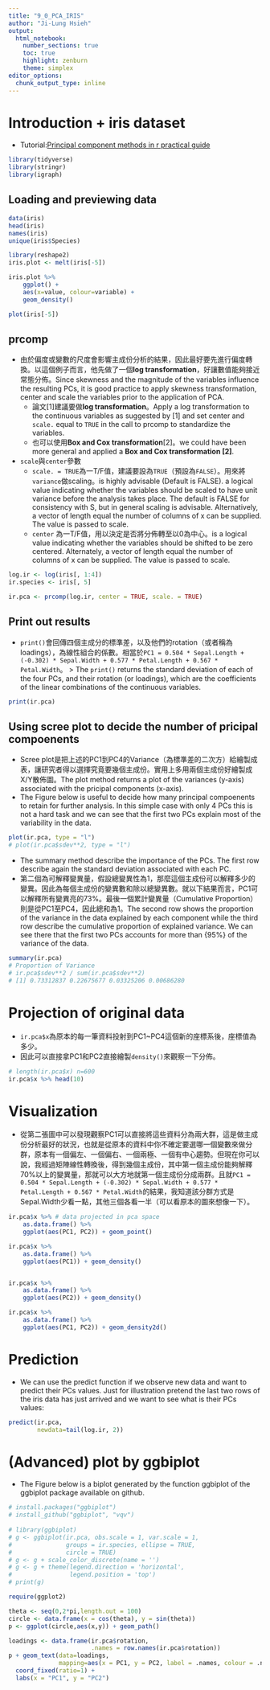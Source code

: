```yaml
---
title: "9_0_PCA_IRIS"
author: "Ji-Lung Hsieh"
output:
  html_notebook:
    number_sections: true
    toc: true
    highlight: zenburn
    theme: simplex
editor_options: 
  chunk_output_type: inline
---
```


# Introduction + iris dataset
* Tutorial:[Principal component methods in r practical guide](http://www.sthda.com/english/articles/31-principal-component-methods-in-r-practical-guide/118-principal-component-analysis-in-r-prcomp-vs-princomp/#theory-behind-pca-results)

```r
library(tidyverse)
library(stringr)
library(igraph)
```

## Loading and previewing data

```r
data(iris)
head(iris)
names(iris)
unique(iris$Species)

library(reshape2)
iris.plot <- melt(iris[-5]) 

iris.plot %>%
	ggplot() + 
	aes(x=value, colour=variable) + 
	geom_density()

plot(iris[-5])
```



## prcomp

* 由於偏度或變數的尺度會影響主成份分析的結果，因此最好要先進行偏度轉換。以這個例子而言，他先做了一個**log transformation**，好讓數值能夠接近常態分佈。Since skewness and the magnitude of the variables influence the resulting PCs, it is good practice to apply skewness transformation, center and scale the variables prior to the application of PCA.
	* 論文[1]建議要做**log transformation**。Apply a log transformation to the continuous variables as suggested by [1] and set center and `scale.` equal to `TRUE` in the call to prcomp to standardize the variables.
	* 也可以使用**Box and Cox transformation**[2]。we could have been more general and applied a **Box and Cox transformation [2]**.

* `scale`與`center`參數
	* `scale. = TRUE`為一T/F值，建議要設為`TRUE`（預設為`FALSE`）。用來將`variance`做scaling。is highly advisable (Default is FALSE). a logical value indicating whether the variables should be scaled to have unit variance before the analysis takes place. The default is FALSE for consistency with S, but in general scaling is advisable. Alternatively, a vector of length equal the number of columns of x can be supplied. The value is passed to scale.
	* `center` 為一T/F值，用以決定是否將分佈轉至以0為中心。is a logical value indicating whether the variables should be shifted to be zero centered. Alternately, a vector of length equal the number of columns of x can be supplied. The value is passed to scale.


```r
log.ir <- log(iris[, 1:4])
ir.species <- iris[, 5]

ir.pca <- prcomp(log.ir, center = TRUE, scale. = TRUE)
```


## Print out results
* `print()`會回傳四個主成分的標準差，以及他們的rotation（或者稱為loadings），為線性組合的係數。相當於`PC1 = 0.504 * Sepal.Length + (-0.302) * Sepal.Width + 0.577 * Petal.Length + 0.567 * Petal.Width`。 
> The `print()` returns the standard deviation of each of the four PCs, and their rotation (or loadings), which are the coefficients of the linear combinations of the continuous variables.

```r
print(ir.pca)
```


## Using scree plot to decide the number of pricipal compoenents

* Scree plot是把上述的PC1到PC4的Variance（為標準差的二次方）給繪製成表，讓研究者得以選擇究竟要幾個主成份。實用上多用兩個主成份好繪製成X/Y散佈圖。The plot method returns a plot of the variances (y-axis) associated with the pricipal components (x-axis). 
* The Figure below is useful to decide how many principal compoenents to retain for further analysis. In this simple case with only 4 PCs this is not a hard task and we can see that the first two PCs explain most of the variability in the data.

```r
plot(ir.pca, type = "l")
# plot(ir.pca$sdev**2, type = "l")
```

* The summary method describe the importance of the PCs. The first row describe again the standard deviation associated with each PC. 
* 第二個為可解釋變異量，假設總變異性為1，那麼這個主成份可以解釋多少的變異。因此為每個主成份的變異數和除以總變異數。就以下結果而言，PC1可以解釋所有變異亮的73%。最後一個累計變異量（Cumulative Proportion）則是從PC1至PC4，因此總和為1。The second row shows the proportion of the variance in the data explained by each component while the third row describe the cumulative proportion of explained variance. We can see there that the first two PCs accounts for more than {95\%} of the variance of the data.

```r
summary(ir.pca)
# Proportion of Variance
# ir.pca$sdev**2 / sum(ir.pca$sdev**2)
# [1] 0.73312837 0.22675677 0.03325206 0.00686280
```

# Projection of original data
* `ir.pca$x`為原本的每一筆資料投射到PC1~PC4這個新的座標系後，座標值為多少。
* 因此可以直接拿PC1和PC2直接繪製`density()`來觀察一下分佈。

```r
# length(ir.pca$x) n=600
ir.pca$x %>% head(10)
```

# Visualization
* 從第二張圖中可以發現觀察PC1可以直接將這些資料分為兩大群，這是做主成份分析最好的狀況，也就是從原本的資料中你不確定要選哪一個變數來做分群，原本有一個偏左、一個偏右、一個兩極、一個有中心趨勢。但現在你可以說，我經過矩陣線性轉換後，得到幾個主成份，其中第一個主成份能夠解釋70%以上的變異量，那就可以大方地就第一個主成份分成兩群。且就`PC1 = 0.504 * Sepal.Length + (-0.302) * Sepal.Width + 0.577 * Petal.Length + 0.567 * Petal.Width`的結果，我知道該分群方式是Sepal.Width少看一點，其他三個各看一半（可以看原本的圖來想像一下）。

```r
ir.pca$x %>% # data projected in pca space
	as.data.frame() %>%
	ggplot(aes(PC1, PC2)) + geom_point()

ir.pca$x %>%
	as.data.frame() %>%
	ggplot(aes(PC1)) + geom_density()


ir.pca$x %>%
	as.data.frame() %>%
	ggplot(aes(PC2)) + geom_density()

ir.pca$x %>%
	as.data.frame() %>%
	ggplot(aes(PC1, PC2)) + geom_density2d()
```


# Prediction

* We can use the predict function if we observe new data and want to predict their PCs values. Just for illustration pretend the last two rows of the iris data has just arrived and we want to see what is their PCs values:

```r
predict(ir.pca, 
        newdata=tail(log.ir, 2))
```

# (Advanced) plot by ggbiplot

* The Figure below is a biplot generated by the function ggbiplot of the ggbiplot package available on github.

```r
# install.packages("ggbiplot")
# install_github("ggbiplot", "vqv")
 
# library(ggbiplot)
# g <- ggbiplot(ir.pca, obs.scale = 1, var.scale = 1, 
#               groups = ir.species, ellipse = TRUE, 
#               circle = TRUE)
# g <- g + scale_color_discrete(name = '')
# g <- g + theme(legend.direction = 'horizontal', 
#                legend.position = 'top')
# print(g)
```

```r
require(ggplot2)

theta <- seq(0,2*pi,length.out = 100)
circle <- data.frame(x = cos(theta), y = sin(theta))
p <- ggplot(circle,aes(x,y)) + geom_path()

loadings <- data.frame(ir.pca$rotation, 
                       .names = row.names(ir.pca$rotation))
p + geom_text(data=loadings, 
              mapping=aes(x = PC1, y = PC2, label = .names, colour = .names)) +
  coord_fixed(ratio=1) +
  labs(x = "PC1", y = "PC2")
```

